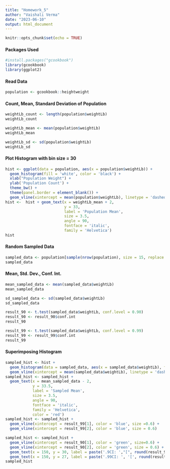 ```yaml
---
title: "Homework_5"
author: "Vaishali Verma"
date: "2023-06-10"
output: html_document
---
```


```r
knitr::opts_chunk$set(echo = TRUE)
```

#### Packages Used
```r
#install.packages("gcookbook")
library(gcookbook)
library(ggplot2)
```

#### Read Data
```r
population <- gcookbook::heightweight
```

#### Count, Mean, Standard Deviation of Population
```r
weightLb_count <- length(population$weightLb)
weightLb_count

weightLb_mean <- mean(population$weightLb)
weightLb_mean

weightLb_sd <- sd(population$weightLb)
weightLb_sd
```

#### Plot Histogram with bin size = 30
```r
hist <- ggplot(data = population, aes(x = population$weightLb)) + 
  geom_histogram(fill = 'white', color = 'black') + 
  xlab("Population Weight") + 
  ylab('Population Count') +
  theme_bw() +
  theme(panel.border = element_blank()) +
  geom_vline(xintercept = mean(population$weightLb), linetype = 'dashed', color = 'black', size = 0.6) 
hist <-  hist + geom_text(x = weightLb_mean + 2, 
                          y = 33, 
                          label = 'Population Mean', 
                          size = 3.5, 
                          angle = 90,
                          fontface = 'italic', 
                          family = 'Helvetica')
hist
```

#### Random Sampled Data
```r
sampled_data <- population[sample(nrow(population), size = 15, replace = FALSE), ]
sampled_data
```

#### Mean, Std. Dev., Conf. Int.
```r
mean_sampled_data <- mean(sampled_data$weightLb)
mean_sampled_data

sd_sampled_data <- sd(sampled_data$weightLb)
sd_sampled_data

result_90 <- t.test(sampled_data$weightLb, conf.level = 0.90)
result_90 <- result_90$conf.int
result_90

result_99 <- t.test(sampled_data$weightLb, conf.level = 0.99)
result_99 <- result_99$conf.int
result_99
```

#### Superimposing Histogram
```r
sampled_hist <- hist + 
  geom_histogram(data = sampled_data, aes(x = sampled_data$weightLb), fill = 'red', color = 'black') +
  geom_vline(xintercept = mean(sampled_data$weightLb), linetype = 'dashed', color = 'red', size = 0.6) 
sampled_hist <- sampled_hist + 
  geom_text(x = mean_sampled_data - 2, 
            y = 33.5, 
            label = 'Sampled Mean', 
            size = 3.5, 
            angle = 90, 
            fontface = 'italic', 
            family = 'Helvetica', 
            color = 'red')
sampled_hist <- sampled_hist + 
  geom_vline(xintercept = result_99[1], color = 'blue', size =0.6) +
  geom_vline(xintercept = result_99[2], color = 'blue', size = 0.6)

sampled_hist <- sampled_hist +
  geom_vline(xintercept = result_90[1], color = 'green', size=0.6) +
  geom_vline(xintercept = result_90[2], color = 'green', size = 0.6) +
  geom_text(x = 150, y = 30, label = paste('.9CI: ',"[", round(result_90[1], 2),' ', round(result_90[2], 2), ']', sep = " "), color = 'green') +
  geom_text(x = 150, y = 27, label = paste('.99CI: ', '[', round(result_99[1], 2), ' ', round(result_99[2], 2), ']', sep = " "), color = 'blue')
sampled_hist
```
